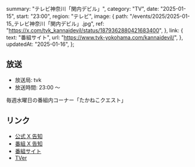   summary: "テレビ神奈川「関内デビル」",
  category: "TV",
  date: "2025-01-15",
  start: "23:00",
  region: "テレビ",
  image: {
    path: "/events/2025/2025-01-15_テレビ神奈川「関内デビル」.jpg",
    ref: "https://x.com/tvk_kannaidevil/status/1879362880421683400",
  },
  link: {
    text: "番組サイト",
    url: "https://www.tvk-yokohama.com/kannaidevil/",
  },
  updatedAt: "2025-01-16",
};

## 放送

- 放送局: tvk
- 放送時間: 23:00 〜

毎週水曜日の番組内コーナー「たかねこクエスト」

## リンク

- [公式 X 告知](https://x.com/takanenofficial/status/1879506318261686539)
- [番組 X 告知](https://x.com/tvk_kannaidevil/status/1879362880421683400)
- [番組サイト](https://www.tvk-yokohama.com/kannaidevil/)
- [TVer](https://tver.jp/series/srehapgls0)
